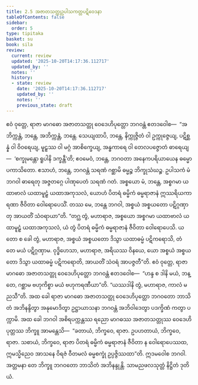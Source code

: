 ```yaml
---
title: 2.5 အဇာတသတ္တုဥပါသကတ္တပဋိဝေဒနာ
tableOfContents: false
sidebar:
  order: 5
type: tipitaka
basket: su
book: sila
review:
  current: review
  updated: '2025-10-20T14:17:36.112717'
  updated_by: ''
  notes: ''
  history:
  - state: review
    date: '2025-10-20T14:17:36.112717'
    updated_by: ''
    notes: ''
    previous_state: draft
---
```



<DynamicBreadcrumb />


<ReviewStatus review={frontmatter.review} showDetails={true} />

<HypothesisAnnotation frontmatter={frontmatter} />

<Division number="250" book="sila" e="ch" v="6" p="80">

<Paragraph number="341" book="sila">
ဧဝံ ဝုတ္တေ, ရာဇာ မာဂဓော အဇာတသတ္တု ဝေဒေဟိပုတ္တော ဘဂဝန္တံ ဧတဒဝေါစ—  “အဘိက္ကန္တံ, ဘန္တေ, အဘိက္ကန္တံ, ဘန္တေ. သေယျထာပိ, ဘန္တေ, နိက္ကုဇ္ဇိတံ ဝါ ဥက္ကုဇ္ဇေယျ, ပဋိစ္ဆန္နံ ဝါ ဝိဝရေယျ, မူဠှဿ ဝါ မဂ္ဂံ အာစိက္ခေယျ, အန္ဓကာရေ ဝါ တေလပဇ္ဇောတံ ဓာရေယျ—  ‘စက္ခုမန္တော ရူပါနိ ဒက္ခန္တီ’တိ; ဧဝမေဝံ, ဘန္တေ, ဘဂဝတာ အနေကပရိယာယေန ဓမ္မော ပကာသိတော. ဧသာဟံ, ဘန္တေ, ဘဂဝန္တံ သရဏံ ဂစ္ဆာမိ ဓမ္မဉ္စ ဘိက္ခုသံဃဉ္စ. ဥပါသကံ မံ ဘဂဝါ ဓာရေတု အဇ္ဇတဂ္ဂေ ပါဏုပေတံ သရဏံ ဂတံ. အစ္စယော မံ, ဘန္တေ, အစ္စဂမာ ယထာဗာလံ ယထာမူဠှံ ယထာအကုသလံ, ယောဟံ ပိတရံ ဓမ္မိကံ ဓမ္မရာဇာနံ ဣဿရိယကာရဏာ ဇီဝိတာ ဝေါရောပေသိံ. တဿ မေ, ဘန္တေ ဘဂဝါ, အစ္စယံ အစ္စယတော ပဋိဂ္ဂဏှာတု အာယတိံ သံဝရာယာ”တိ.
</Paragraph>

</Division>
<Division number="251" book="sila" e="ch" v="6" p="80">

<Paragraph number="342" book="sila">
“တဂ္ဃ တွံ, မဟာရာဇ, အစ္စယော အစ္စဂမာ ယထာဗာလံ ယထာမူဠှံ ယထာအကုသလံ, ယံ တွံ ပိတရံ ဓမ္မိကံ ဓမ္မရာဇာနံ ဇီဝိတာ ဝေါရောပေသိ. ယတော စ ခေါ တွံ, မဟာရာဇ, အစ္စယံ အစ္စယတော ဒိသွာ ယထာဓမ္မံ ပဋိကရောသိ, တံ တေ မယံ ပဋိဂ္ဂဏှာမ. ဝုဒ္ဓိဟေသာ, မဟာရာဇ, အရိယဿ ဝိနယေ, ယော အစ္စယံ အစ္စယတော ဒိသွာ ယထာဓမ္မံ ပဋိကရောတိ, အာယတိံ သံဝရံ အာပဇ္ဇတီ”တိ.
</Paragraph>

</Division>
<Division number="252" book="sila" e="ch" v="6" p="81">

<Paragraph number="343" book="sila">
ဧဝံ ဝုတ္တေ, ရာဇာ မာဂဓော အဇာတသတ္တု ဝေဒေဟိပုတ္တော ဘဂဝန္တံ ဧတဒဝေါစ—  “ဟန္ဒ စ ဒါနိ မယံ, ဘန္တေ, ဂစ္ဆာမ ဗဟုကိစ္စာ မယံ ဗဟုကရဏီယာ”တိ. “ယဿဒါနိ တွံ, မဟာရာဇ, ကာလံ မညသီ”တိ. အထ ခေါ ရာဇာ မာဂဓော အဇာတသတ္တု ဝေဒေဟိပုတ္တော ဘဂဝတော ဘာသိတံ အဘိနန္ဒိတွာ အနုမောဒိတွာ ဥဋ္ဌာယာသနာ ဘဂဝန္တံ အဘိဝါဒေတွာ ပဒက္ခိဏံ ကတွာ ပက္ကာမိ.
</Paragraph>

</Division>
<Division number="253" book="sila" e="ch" v="6" p="81">

<Paragraph number="344" book="sila">
အထ ခေါ ဘဂဝါ အစိရပက္ကန္တဿ ရညော မာဂဓဿ အဇာတသတ္တုဿ ဝေဒေဟိပုတ္တဿ ဘိက္ခူ အာမန္တေသိ—  “ခတာယံ, ဘိက္ခဝေ, ရာဇာ. ဥပဟတာယံ, ဘိက္ခဝေ, ရာဇာ. သစာယံ, ဘိက္ခဝေ, ရာဇာ ပိတရံ ဓမ္မိကံ ဓမ္မရာဇာနံ ဇီဝိတာ န ဝေါရောပေဿထ, ဣမသ္မိညေဝ အာသနေ ဝိရဇံ ဝီတမလံ ဓမ္မစက္ခုံ ဥပ္ပဇ္ဇိဿထာ”တိ.
</Paragraph>

<Paragraph number="345" book="sila">
ဣဒမဝေါစ ဘဂဝါ. အတ္တမနာ တေ ဘိက္ခူ ဘဂဝတော ဘာသိတံ အဘိနန္ဒုန္တိ.

</Paragraph>
</Division>

<Paragraph number="346" type="center" book="sila">
သာမညဖလသုတ္တံ နိဋ္ဌိတံ ဒုတိယံ.
</Paragraph>